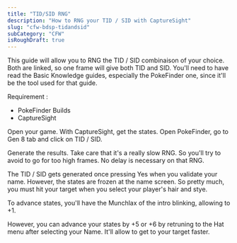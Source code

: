 ```yaml
---
title: "TID/SID RNG"
description: "How to RNG your TID / SID with CaptureSight"
slug: "cfw-bdsp-tidandsid"
subCategory: "CFW"
isRoughDraft: true
---
```


This guide will allow you to RNG the TID / SID combinaison of your choice. Both are linked, so one frame will give both TID and SID. You'll need to have read the Basic Knowledge guides, especially the PokeFinder one, since it'll be the tool used for that guide.

Requirement :

- PokeFinder Builds
- CaptureSight

Open your game. With CaptureSight, get the states. Open PokeFinder, go to Gen 8 tab and click on TID / SID.

Generate the results. Take care that it's a really slow RNG. So you'll try to avoid to go for too high frames. No delay is necessary on that RNG.

The TID / SID gets generated once pressing Yes when you validate your name. However, the states are frozen at the name screen. So pretty much, you must hit your target when you select your player's hair and stye.

To advance states, you'll have the Munchlax of the intro blinking, allowing to +1.

However, you can advance your states by +5 or +6 by retruning to the Hat menu after selecting your Name. It'll allow to get to your target faster.

